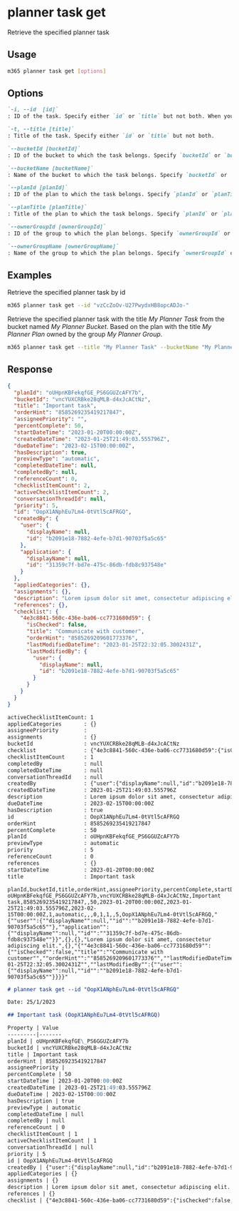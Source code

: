 
# planner task get

Retrieve the specified planner task

## Usage

```sh
m365 planner task get [options]
```

## Options

```md definition-list
`-i, --id  [id]`
: ID of the task. Specify either `id` or `title` but not both. When you specify the task ID, you no longer need to provide the information for `bucket`, `plan`, and `ownerGroup`.

`-t, --title [title]`
: Title of the task. Specify either `id` or `title` but not both.

`--bucketId [bucketId]`
: ID of the bucket to which the task belongs. Specify `bucketId` or `bucketName` when using `title`.

`--bucketName [bucketName]`
: Name of the bucket to which the task belongs. Specify `bucketId` or `bucketName` when using `title`.

`--planId [planId]`
: ID of the plan to which the task belongs. Specify `planId` or `planTitle` when using `bucketName`.

`--planTitle [planTitle]`
: Title of the plan to which the task belongs. Specify `planId` or `planTitle` when using `bucketName`.

`--ownerGroupId [ownerGroupId]`
: ID of the group to which the plan belongs. Specify `ownerGroupId` or `ownerGroupName` when using `planTitle`.

`--ownerGroupName [ownerGroupName]`
: Name of the group to which the plan belongs. Specify `ownerGroupId` or `ownerGroupName` when using `planTitle`.
```

<Global />

## Examples

Retrieve the specified planner task by id

```sh
m365 planner task get --id "vzCcZoOv-U27PwydxHB8opcADJo-"
```

Retrieve the specified planner task with the title _My Planner Task_ from the bucket named _My Planner Bucket_. Based on the plan with the title _My Planner Plan_ owned by the group _My Planner Group_.

```sh
m365 planner task get --title "My Planner Task" --bucketName "My Planner Bucket" --planTitle "My Planner Plan" --ownerGroupName "My Planner Group"
```

## Response

<Tabs>
  <TabItem value="JSON">

  ```json
  {
    "planId": "oUHpnKBFekqfGE_PS6GGUZcAFY7b",
    "bucketId": "vncYUXCRBke28qMLB-d4xJcACtNz",
    "title": "Important task",
    "orderHint": "8585269235419217847",
    "assigneePriority": "",
    "percentComplete": 50,
    "startDateTime": "2023-01-20T00:00:00Z",
    "createdDateTime": "2023-01-25T21:49:03.555796Z",
    "dueDateTime": "2023-02-15T00:00:00Z",
    "hasDescription": true,
    "previewType": "automatic",
    "completedDateTime": null,
    "completedBy": null,
    "referenceCount": 0,
    "checklistItemCount": 2,
    "activeChecklistItemCount": 2,
    "conversationThreadId": null,
    "priority": 5,
    "id": "OopX1ANphEu7Lm4-0tVtl5cAFRGQ",
    "createdBy": {
      "user": {
        "displayName": null,
        "id": "b2091e18-7882-4efe-b7d1-90703f5a5c65"
      },
      "application": {
        "displayName": null,
        "id": "31359c7f-bd7e-475c-86db-fdb8c937548e"
      }
    },
    "appliedCategories": {},
    "assignments": {},
    "description": "Lorem ipsum dolor sit amet, consectetur adipiscing elit.",
    "references": {},
    "checklist": {
      "4e3c8841-560c-436e-ba06-cc7731680d59": {
        "isChecked": false,
        "title": "Communicate with customer",
        "orderHint": "8585269209601773376",
        "lastModifiedDateTime": "2023-01-25T22:32:05.3002431Z",
        "lastModifiedBy": {
          "user": {
            "displayName": null,
            "id": "b2091e18-7882-4efe-b7d1-90703f5a5c65"
          }
        }
      }
    }
  }
  ```

  </TabItem>
  <TabItem value="Text">

  ```txt
  activeChecklistItemCount: 1
  appliedCategories       : {}
  assigneePriority        :
  assignments             : {}
  bucketId                : vncYUXCRBke28qMLB-d4xJcACtNz
  checklist               : {"4e3c8841-560c-436e-ba06-cc7731680d59":{"isChecked":false,"title":"Communicate with customer","orderHint":"8585269209601773376","lastModifiedDateTime":"2023-01-25T22:32:05.3002431Z","lastModifiedBy":{"user":{"displayName":null,"id":"b2091e18-7882-4efe-b7d1-90703f5a5c65"}}}}
  checklistItemCount      : 1
  completedBy             : null
  completedDateTime       : null
  conversationThreadId    : null
  createdBy               : {"user":{"displayName":null,"id":"b2091e18-7882-4efe-b7d1-90703f5a5c65"},"application":{"displayName":null,"id":"31359c7f-bd7e-475c-86db-fdb8c937548e"}}
  createdDateTime         : 2023-01-25T21:49:03.555796Z
  description             : Lorem ipsum dolor sit amet, consectetur adipiscing elit.
  dueDateTime             : 2023-02-15T00:00:00Z
  hasDescription          : true
  id                      : OopX1ANphEu7Lm4-0tVtl5cAFRGQ
  orderHint               : 8585269235419217847
  percentComplete         : 50
  planId                  : oUHpnKBFekqfGE_PS6GGUZcAFY7b
  previewType             : automatic
  priority                : 5
  referenceCount          : 0
  references              : {}
  startDateTime           : 2023-01-20T00:00:00Z
  title                   : Important task
  ```

  </TabItem>
  <TabItem value="CSV">

  ```csv
  planId,bucketId,title,orderHint,assigneePriority,percentComplete,startDateTime,createdDateTime,dueDateTime,hasDescription,previewType,completedDateTime,completedBy,referenceCount,checklistItemCount,activeChecklistItemCount,conversationThreadId,priority,id,createdBy,appliedCategories,assignments,description,references,checklist
  oUHpnKBFekqfGE_PS6GGUZcAFY7b,vncYUXCRBke28qMLB-d4xJcACtNz,Important task,8585269235419217847,,50,2023-01-20T00:00:00Z,2023-01-25T21:49:03.555796Z,2023-02-15T00:00:00Z,1,automatic,,,0,1,1,,5,OopX1ANphEu7Lm4-0tVtl5cAFRGQ,"{""user"":{""displayName"":null,""id"":""b2091e18-7882-4efe-b7d1-90703f5a5c65""},""application"":{""displayName"":null,""id"":""31359c7f-bd7e-475c-86db-fdb8c937548e""}}",{},{},"Lorem ipsum dolor sit amet, consectetur adipiscing elit.",{},"{""4e3c8841-560c-436e-ba06-cc7731680d59"":{""isChecked"":false,""title"":""Communicate with customer"",""orderHint"":""8585269209601773376"",""lastModifiedDateTime"":""2023-01-25T22:32:05.3002431Z"",""lastModifiedBy"":{""user"":{""displayName"":null,""id"":""b2091e18-7882-4efe-b7d1-90703f5a5c65""}}}}"
  ```

  </TabItem>
  <TabItem value="Markdown">

  ```md
  # planner task get --id "OopX1ANphEu7Lm4-0tVtl5cAFRGQ"

  Date: 25/1/2023

  ## Important task (OopX1ANphEu7Lm4-0tVtl5cAFRGQ)

  Property | Value
  ---------|-------
  planId | oUHpnKBFekqfGE\_PS6GGUZcAFY7b
  bucketId | vncYUXCRBke28qMLB-d4xJcACtNz
  title | Important task
  orderHint | 8585269235419217847
  assigneePriority |
  percentComplete | 50
  startDateTime | 2023-01-20T00:00:00Z
  createdDateTime | 2023-01-25T21:49:03.555796Z
  dueDateTime | 2023-02-15T00:00:00Z
  hasDescription | true
  previewType | automatic
  completedDateTime | null
  completedBy | null
  referenceCount | 0
  checklistItemCount | 1
  activeChecklistItemCount | 1
  conversationThreadId | null
  priority | 5
  id | OopX1ANphEu7Lm4-0tVtl5cAFRGQ
  createdBy | {"user":{"displayName":null,"id":"b2091e18-7882-4efe-b7d1-90703f5a5c65"},"application":{"displayName":null,"id":"31359c7f-bd7e-475c-86db-fdb8c937548e"}}
  appliedCategories | {}
  assignments | {}
  description | Lorem ipsum dolor sit amet, consectetur adipiscing elit.
  references | {}
  checklist | {"4e3c8841-560c-436e-ba06-cc7731680d59":{"isChecked":false,"title":"Communicate with customer","orderHint":"8585269209601773376","lastModifiedDateTime":"2023-01-25T22:32:05.3002431Z","lastModifiedBy":{"user":{"displayName":null,"id":"b2091e18-7882-4efe-b7d1-90703f5a5c65"}}}}
  ```

  </TabItem>
</Tabs>

